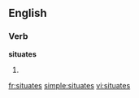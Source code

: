 
==English==

===Verb===
'''situates'''

# {{third-person singular of|situate}}

[[fr:situates]]
[[simple:situates]]
[[vi:situates]]